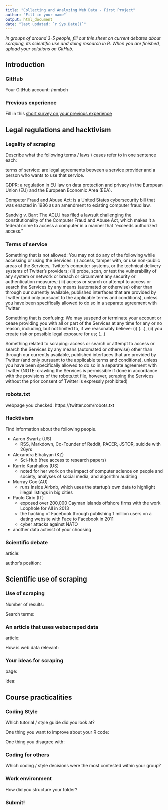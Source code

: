 ```yaml
---
title: "Collecting and Analyzing Web Data - First Project"
author: "Fill in your name"
output: html_document
date: "last updated: `r Sys.Date()`"
---
```



*In groups of around 3-5 people, fill out this sheet on current debates about scraping, its scientific use and doing research in R. When you are finished, upload your solutions on GitHub.*

\setcounter{tocdepth}{2}
\tableofcontents

## Introduction

### GitHub

Your GitHub account:
/mmbch

### Previous experience

Fill in this [short survey on your previous experience](https://forms.gle/BJtFLNVWirnDWzSZ8)


\pagebreak


## Legal regulations and hacktivism

### Legality of scraping


Describe what the following terms / laws / cases refer to in one sentence each:

terms of service: are legal agreements between a service provider and a person who wants to use that service.

GDPR: a regulation in EU law on data protection and privacy in the European Union (EU) and the European Economic Area (EEA). 

Computer Fraud and Abuse Act: is a United States cybersecurity bill that was enacted in 1986 as an amendment to existing computer fraud law.

Sandvig v. Barr: The ACLU has filed a lawsuit challenging the constitutionality of the Computer Fraud and Abuse Act, which makes it a federal crime to access a computer in a manner that “exceeds authorized access.”



### Terms of service

Something that is not allowed: You may not do any of the following while accessing or using the Services: (i) access, tamper with, or use non-public areas of the Services, Twitter’s computer systems, or the technical delivery systems of Twitter’s providers; (ii) probe, scan, or test the vulnerability of any system or network or breach or circumvent any security or authentication measures; (iii) access or search or attempt to access or search the Services by any means (automated or otherwise) other than through our currently available, published interfaces that are provided by Twitter (and only pursuant to the applicable terms and conditions), unless you have been specifically allowed to do so in a separate agreement with Twitter

Something that is confusing: We may suspend or terminate your account or cease providing you with all or part of the Services at any time for any or no reason, including, but not limited to, if we reasonably believe: (i) (...), (ii) you create risk or possible legal exposure for us; (...)

Something related to scraping: access or search or attempt to access or search the Services by any means (automated or otherwise) other than through our currently available, published interfaces that are provided by Twitter (and only pursuant to the applicable terms and conditions), unless you have been specifically allowed to do so in a separate agreement with Twitter (NOTE: crawling the Services is permissible if done in accordance with the provisions of the robots.txt file, however, scraping the Services without the prior consent of Twitter is expressly prohibited)


### robots.txt


webpage you checked: https://twitter.com/robots.txt


### Hacktivism

Find information about the following people.

- Aaron Swartz (US)
  - RSS, Markdown, Co-Founder of Reddit, PACER, JSTOR, suicide with 26yrs
- Alexandra Elbakyan (KZ)
  - Sci-Hub (free access to research papers)
- Karrie Karahalios (US)
  - noted for her work on the impact of computer science on people and society, analyses of social media, and algorithm auditing
- Murray Cox (AU)
  - runs Inside Airbnb, which uses the startup’s own data to highlight illegal listings in big cities
- Paolo Cirio (IT)
  - exposed over 200,000 Cayman Islands offshore firms with the work Loophole for All in 2013
  - the hacking of Facebook through publishing 1 million users on a dating website with Face to Facebook in 2011
  - cyber attacks against NATO
- another data activist of your choosing


### Scientific debate

article:

author's position:

\pagebreak


## Scientific use of scraping

### Use of scraping

Number of results:

Search terms:

### An article that uses webscraped data


article:

How is web data relevant:

### Your ideas for scraping

page:

idea:


\pagebreak


## Course practicalities

### Coding Style


Which tutorial / style guide did you look at?

One thing you want to improve about your R code:

One thing you disagree with:

### Coding for others



Which coding / style decisions were the most contested within your group?



### Work environment

How did you structure your folder?



### Submit!

